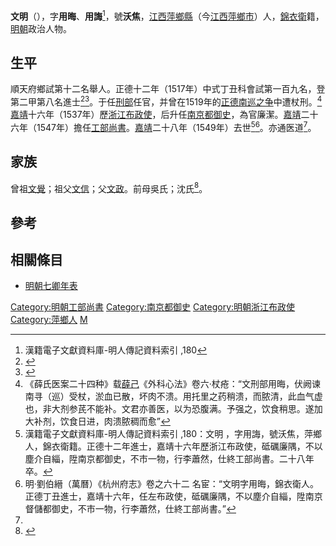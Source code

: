 {{Otheruses|文明 (消歧義)}}
{{明清人物信息框
| 姓名 = 文明
| 原名 =
| 圖片名稱= 
| 圖片大小 =
| 圖片說明 = 
| 最高職務 = 工部尚書
| 國家 = 大明 
| 爵位 =
| 籍貫 = [[江西承宣布政使司|江西承宣布政使司]][[袁州府|袁州府]][[萍鄉縣|萍鄉縣]]
| 族裔 = 
| 字號 = 字用晦、用誨，號沃焦
| 諡號 =
| 出生日期 = 生年不詳
| 出生地點 =
| 逝世日期 = 嘉靖二十八年（1549年）
| 逝世地點 =
| 墓葬 =
| 配偶 = 
| 親屬 = 
| 出身 =
* 正德十二年丁丑科進士出身
| 經歷 =
| 著作 =  
}}
'''文明'''（{{bd|？||1549年}}），字'''用晦'''、'''用誨'''<ref>漢籍電子文獻資料庫-明人傳記資料索引 ,180</ref>，號'''沃焦'''，[[江西|江西]][[萍鄉縣|萍鄉縣]]（今[[江西|江西]][[萍鄉市|萍鄉市]]）人，[[錦衣衛|錦衣衛]]籍，[[明朝|明朝]]政治人物。

==生平==
順天府鄉試第十二名舉人。正德十二年（1517年）中式丁丑科會試第一百九名，登第二甲第八名進士<ref>{{Cite book|title=《皇明贡举考》卷五|last=（明）[[张朝瑞|张朝瑞]]|first=|publisher=《续修四库全书》史部第828册|year=|isbn=|location=|pages=}}</ref><ref>{{Cite book|title=贡举志五种 上|last=鲁小俊，江俊伟著|first=|publisher=武汉：武汉大学出版社|year=2009|isbn=978-7-307-07043-1|location=|pages=}}</ref>。于任[[刑部|刑部]]任官，并曾在1519年的[[正德南巡之争|正德南巡之争]]中遭杖刑。<ref name="xueshi">《薛氏医案二十四种》载[[薛己|薛己]]《外科心法》卷六·杖疮：“文刑部用晦，伏阙谏南寻（巡）受杖，淤血已散，坏肉不溃。用托里之药稍溃，而脓清，此血气虚也，非大剂参芪不能补。文君亦善医，以为恐腹满。予强之，饮食稍思。遂加大补剂，饮食日进，肉溃脓稠而愈”</ref>[[嘉靖|嘉靖]]十六年（1537年）歷[[浙江|浙江]][[布政使|布政使]]，后升任[[南京|南京]][[都御史|都御史]]，為官廉潔。[[嘉靖|嘉靖]]二十六年（1547年）擔任[[工部尚書|工部尚書]]。[[嘉靖|嘉靖]]二十八年（1549年）去世<ref>漢籍電子文獻資料庫-明人傳記資料索引 ,180：文明 ，字用誨，號沃焦，萍鄉人，錦衣衛籍。正德十二年進士，嘉靖十六年歷浙江布政使，砥礪廉隅，不以塵介自緇，陞南京都御史，不市一物，行李蕭然，仕終工部尚書。二十八年卒。</ref><ref>明·劉伯縉（萬曆）《杭州府志》卷之六十二 名宦：“文明字用晦，錦衣衛人。正德丁丑進士，嘉靖十六年，任左布政使，砥礪廉隅，不以塵介自緇，陞南京督儲都御史，不市一物，行李蕭然，仕終工部尚書。”</ref>。亦通医道<ref name="xueshi" />。

== 家族 ==
曾祖[[文覺|文覺]]；祖父[[文信|文信]]；父[[文政|文政]]。前母吳氏；沈氏<ref>{{Cite book|title=天一阁藏明代科举录选刊 登科录 点校本|last=龚延明主编|first=|publisher=宁波出版社|year=2016|isbn=978-7-5526-2320-8|location=宁波|pages=|quote=《天一閣藏明代科舉錄選刊.登科錄》之《正德十二年丁丑科進士登科錄》}}</ref>。

==參考==
{{reflist}}

==相關條目==
*[[明朝七卿年表|明朝七卿年表]]

{{start box}}
{{s-off}}
{{succession box|[[王以旂|王以旂]]|[[李士翺|李士翺]]|[[明朝工部尚書|明朝工部尚書]]|嘉靖二十六年丁未 - 嘉靖二十八年己酉<br />1547年-1549年}}
{{end box}}

{{正德十二年丁丑科殿試金榜}}

{{DEFAULTSORT:Wen文}}
[[Category:明朝工部尚書|Category:明朝工部尚書]]
[[Category:南京都御史|Category:南京都御史]]
[[Category:明朝浙江布政使|Category:明朝浙江布政使]]
[[Category:萍鄉人|Category:萍鄉人]]
[[Category:文姓|M]]